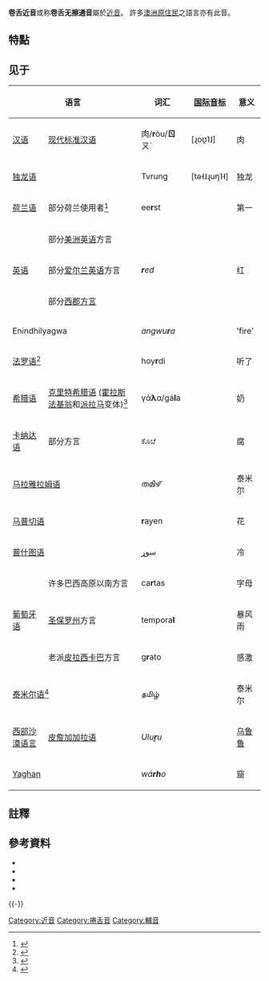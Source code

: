 {{Infobox IPA
|ipa symbol=ɻ
|ipa number=152
|decimal=635
|xsampa=r\`
|kirshenbaum=r.
|braille=256
|braille2=number
|imagefile=Retroflex approximant (vector).svg
|imagesize=150px
}}

'''卷舌近音'''或称'''卷舌无擦通音'''屬於[[近音|近音]]。<!--普通话中的r或ㄖ就是这个音。-->許多[[澳洲原住民|澳洲原住民]]之語言亦有此音。

== 特點 ==
{{近音}}
{{捲舌音}}
{{濁音}}
{{口腔輔音}}
{{中央輔音}}
{{肺部氣流音}}
==见于==
{| class=wikitable
!colspan=2| 语言 !! 词汇 !! [[国际音标|国际音标]] !! 意义 !! 注释
|-
| [[汉语|汉语]] || [[现代标准汉语|现代标准汉语]] || 肉/'''r'''òu/'''ㄖ'''ㄡˋ || [ɻoʊ̯˥˩] ||肉||可能是擦音{{IPAblink|ʐ}}。参见[[现代标准汉语音系|现代标准汉语音系]]
|-
|colspan=2| [[独龙语|独龙语]] || Tvrung || [tə˧˩ɻuŋ˥˧] ||独龙||
|-
| [[荷兰语|荷兰语]] || 部分荷兰使用者<ref>{{cite book |last= Sebregts |first= Koen |title= The Sociophonetics of and Phonology of Dutch r |date= 2014 |publisher= : LOT |isbn= 978-94-6093-161-1 |url= http://koensebregts.nl/FullTextSEBREGTSLOT379+Cover.pdf |access-date= 2020-12-26 |archive-date= 2020-12-18 |archive-url= https://web.archive.org/web/20201218192643/http://koensebregts.nl/FullTextSEBREGTSLOT379+Cover.pdf |dead-url= no }}</ref> ||ee'''r'''st|| {{IPA|[ɪːɻst]}} ||第一||舌隆起且舌根后移。只出现在韵尾。参见[[荷兰语音系|荷兰语音系]]
|-
| rowspan=3 | [[英语|英语]] ||部分[[美洲英语|美洲英语]]方言|| rowspan=3 |'''''r'''ed'' || rowspan=3 | {{IPA|[ɻʷɛd]}} || rowspan=3 |红|| rowspan=3 |圆唇化
|-
|部分[[爱尔兰英语|爱尔兰英语]]方言
|-
|部分[[西郡_(英国)|西郡方言]]
|-
|colspan=2| Enindhilyagwa || ''angwu'''r'''a'' || {{IPA|[aŋwuɻa]}} || 'fire' ||
|-
| colspan=2 | [[法罗语|法罗语]]<ref name="arn">{{Harvcoltxt|Árnason|2011|p=115}}</ref> ||hoy'''r'''di|| {{IPA|[hɔiɻʈɛ]}} ||听了|| {{IPA|/r/}}的同位异音。<ref name="arn"/>有时是清音{{IPAblink|ɻ̊}}。<ref name="arn"/>参见[[法罗语音系|法罗语音系]]
|-
| [[希腊语|希腊语]] || [[克里特希腊语|克里特希腊语]] ([[霍拉斯法基翁|霍拉斯法基翁]]和[[派拉马|派拉马]]变体)<ref>{{Harvcoltxt|Trudgill|1989|pp=18–19}}</ref> ||γά'''λ'''α/gá'''l'''a || {{IPA|[ˈɣaɻa]}} ||奶||{{IPA|/l/}}在{{IPA|/a o u/}}前的元音间同位异音。参见[[现代希腊语音系|现代希腊语音系]]
|-
| [[卡纳达语|卡纳达语]] ||部分方言|| ಕೊೞೆ|| {{IPA|[kɒɻe]}} ||腐||
|-
|colspan=2| [[马拉雅拉姆语|马拉雅拉姆语]] ||തമിഴ്||{{Audio-IPA|Ta-தமிழ்.ogg|[t̪əˈmɨɻ]}}||泰米尔||
|-
| colspan="2" | [[马普切语|马普切语]]{{sfnp|Sadowsky|Painequeo|Salamanca|Avelino|2013|p=90}} ||'''r'''ayen|| {{IPA|[ɻɜˈjën]}} ||花||{{IPA|/ʐ/}}的可能实现之一；可能是{{IPAblink|ʐ}}或{{IPAblink|ɭ}}。{{sfnp|Sadowsky|Painequeo|Salamanca|Avelino|2013|p=90}}
|-
|colspan=2| [[普什图语|普什图语]] ||سوړ|| {{IPA|[soɻ]}} ||冷|| [[卷舌边闪音|卷舌边闪音]] {{IPA|/ɭ̆/}}的同位异音。参见[[普什图语音系|普什图语音系]]
|-
|rowspan=3| [[葡萄牙语|葡萄牙语]] ||许多巴西高原以南方言|| ca'''r'''tas|| {{IPA|[ˈkaɻtə̥̆s]}} ||字母||rowspan=3|[[R音|R音]](有时包括{{IPA|/l/}})在韵尾的同位异音。主要<ref>[http://www.uel.br/revistas/uel/index.php/signum/article/viewFile/4448/5073 Nas trilhas do -r retroflexo] {{Wayback|url=http://www.uel.br/revistas/uel/index.php/signum/article/viewFile/4448/5073 |date=20210206215450 }} Silvia Figueiredo Brandão. December 2007. Retrieved June 19, 2015.</ref> 在[[圣保罗州|圣保罗州]]、[[巴拉那州|巴拉那州]], [[米纳斯吉拉斯州|米纳斯吉拉斯州]]南部和附近地区的农村发现，在大都市地区更普遍的上位语实现成{{IPAblink|ɹ}}和/或[[日化元音|日化元音]]。{{IPAblink|ɽ}}作为{{IPA|[ɾ]}}的变体出现。<ref>{{in lang|pt}} [http://dspace.c3sl.ufpr.br/dspace/bitstream/handle/1884/3955/CARACTER%C3%8DSTICAS%20FON%C3%89TICO.pdf?sequence=1 Acoustic-phonetic characteristics of the Brazilian Portuguese's retroflex /r/: data from respondents in Pato Branco, Paraná] {{Wayback|url=http://dspace.c3sl.ufpr.br/dspace/bitstream/handle/1884/3955/CARACTER%C3%8DSTICAS%20FON%C3%89TICO.pdf?sequence=1 |date=20160303175335 }}. Irineu da Silva Ferraz. Pages 19–21</ref><ref>{{in lang|pt}} [http://cedae.iel.unicamp.br/revista/index.php/sinteses/article/download/1198/1766 Syllable coda /r/ in the "capital" of the paulista hinterland: sociolinguistic analisis] {{Wayback|url=http://cedae.iel.unicamp.br/revista/index.php/sinteses/article/download/1198/1766 |date=20130926191837 }}. Cândida Mara Britto LEITE. Page 111 (page 2 in the attached PDF)</ref><ref>{{in lang|pt}} Callou, Dinah. Leite, Yonne. "Iniciação à Fonética e à Fonologia". Jorge Zahar Editora 2001, p. 24</ref>参见[[葡萄牙語音系|葡萄牙語音系]]
|-
| [[圣保罗州|圣保罗州]]方言|| tempora'''l''' || {{IPA|[tẽɪ̯̃pʊˈɾaɻ]}} ||暴风雨
|-
|老派[[皮拉西卡巴|皮拉西卡巴]]方言 ||g'''r'''ato|| {{IPA|[ˈgɻatʊ̥]}} ||感激
|-
|colspan=2| [[泰米尔语|泰米尔语]]<ref>{{Harvcoltxt|Keane|2004|p=111}}</ref> || தமிழ்||{{Audio-IPA|Ta-தமிழ்.ogg|[t̪əˈmɨɻ]}} ||泰米尔||参见[[泰米尔语音系|泰米尔语音系]]。可能和{{IPAblink|l}}相混
|-
| [[西部沙漠语言|西部沙漠语言]] || [[皮詹加加拉人|皮詹加加拉语]] || ''Ulu'''ṟ'''u'' || {{IPA|[ʊlʊɻʊ]}} || [[乌鲁鲁|乌鲁鲁]] ||
|-
|colspan=2| [[Yaghan_language|Yaghan]] || ''wá'''rh'''o'' || {{IPA|[ˈwaɻo]}} ||窟||
|}

==註釋==
{{reflist|2}}

== 參考資料 ==
{{refbegin|2}}
* {{citation
|last=Árnason
|first=Kristján
|title=The Phonology of Icelandic and Faroese
|year=2011
|publisher=Oxford University Press
|isbn=978-0-19-922931-4
}}
* {{citation
|last=Keane
|first=Elinor
|year=2004
|title=Tamil
|journal=Journal of the International Phonetic Association
|volume=34
|issue=1
|pages=111–116
|doi=10.1017/S0025100304001549
}}
* {{citation
|last1=Sadowsky
|first1=Scott
|last2=Painequeo
|first2=Héctor
|last3=Salamanca
|first3=Gastón
|last4=Avelino
|first4=Heriberto
|year=2013
|title=Mapudungun
|journal=Journal of the International Phonetic Association
|volume=43
|issue=1
|pages=87–96
|url=https://www.academia.edu/3234126/Illustrations_of_the_IPA_Mapudungun
|doi=10.1017/S0025100312000369
|accessdate=2019-06-01
|archive-date=2018-11-06
|archive-url=https://web.archive.org/web/20181106214433/http://www.academia.edu/3234126/Illustrations_of_the_IPA_Mapudungun
|dead-url=no
}}
* {{citation
|last=Trudgill
|first=Peter
|title=The Sociophonetics of /l/ in the Greek of Sphakiá
|year=1989
|journal=Journal of the International Phonetic Association
|volume=15
|issue=2
|pages=18–22
|doi=10.1017/S0025100300002942
}}
{{refend}}
{{-}}
{{辅音|state=collapsed}}
{{字母R|state=collapsed}}

[[Category:近音|Category:近音]]
[[Category:捲舌音|Category:捲舌音]]
[[Category:輔音|Category:輔音]]